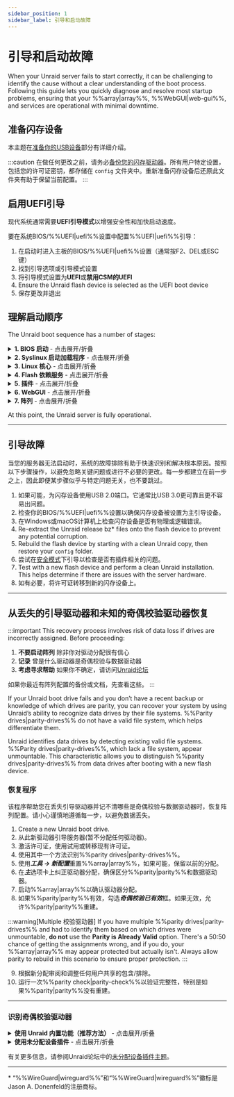 ```yaml
---
sidebar_position: 1
sidebar_label: 引导和启动故障
---
```



# 引导和启动故障

When your Unraid server fails to start correctly, it can be challenging to identify the cause without a clear understanding of the boot process. Following this guide lets you quickly diagnose and resolve most startup problems, ensuring that your %%array|array%%, %%WebGUI|web-gui%%, and services are operational with minimal downtime.

## 准备闪存设备

本主题在[准备你的USB设备](../../getting-started/set-up-unraid/create-your-bootable-media.mdx#prepare-your-usb-device)部分有详细介绍。

:::caution
在做任何更改之前，请务必[备份您的闪存驱动器](../../system-administration/maintain-and-update/changing-the-flash-device.mdx#backing-up-your-flash-device)。所有用户特定设置，包括您的许可证密钥，都存储在 `config` 文件夹中。重新准备闪存设备后还原此文件夹有助于保留当前配置。
:::

## 启用UEFI引导

现代系统通常需要**UEFI引导模式**以增强安全性和加快启动速度。

要在系统BIOS/%%UEFI|uefi%%设置中配置%%UEFI|uefi%%引导：

1. 在启动时进入主板的BIOS/%%UEFI|uefi%%设置（通常按F2、DEL或ESC键）
2. 找到引导选项或引导模式设置
3. 将引导模式设置为**UEFI**或**禁用CSM的UEFI**
4. Ensure the Unraid flash device is selected as the UEFI boot device
5. 保存更改并退出

## 理解启动顺序

The Unraid boot sequence has a number of stages:

<details>
  <summary><strong>1. BIOS 启动</strong> - 点击展开/折叠</summary>

  BIOS/UEFI 固件初始化硬件并定位可启动设备。这是整个启动过程的基础。

  - The motherboard BIOS recognizes the Unraid bootable flash device.
  - 将闪存设备设置为默认引导设备因BIOS而异；请查阅主板手册以获得指导。
  - 闪存设备支持\*\*传统(CSM)**和**%%UEFI|uefi%%\*\*引导模式。
  - 对于%%UEFI|uefi%%引导，请确保闪存设备上的`EFI`文件夹末尾没有连字符（`-`）。
</details>

<details>
  <summary><strong>2. Syslinux 启动加载程序</strong> - 点击展开/折叠</summary>

  引导加载程序呈现启动选项并将 Linux 内核加载到内存中。此阶段决定运行哪个操作系统或诊断工具。

  - 启动菜单条目定义在闪存设备上的`syslinux/syslinux.cfg`文件中。
  - 你可以通过%%WebGUI|web-gui%%下的***主 → Syslinux配置***编辑此文件。
  - **Memtest86+**, which ships with current builds of Unraid, works in both legacy and %%UEFI|uefi%% modes. For older Unraid versions, obtain a compatible version from [the official Memtest site](https://www.memtest86.com/) for %%UEFI|uefi%%.
  - 如果没有选择选项，默认将在超时后引导，这对于无头操作很有用。
</details>

<details>
  <summary><strong>3. Linux 核心</strong> - 点击展开/折叠</summary>

  Linux 内核初始化并开始硬件检测。在此阶段，操作系统从引导加载程序中接管控制。

  - **Syslinux**从闪存设备将Linux核心加载到RAM中。
  - 您会看到控制台消息显示bz\*文件正在加载。
  - 这一阶段的错误通常表示闪存设备问题。
  - Linux在启动期间检测硬件。
</details>

<details>
  <summary><strong>4. Flash 依赖服务</strong> - 点击展开/折叠</summary>

  闪存设备变得可访问并开始加载基本服务。此阶段对于配置和网络访问至关重要。

  - 闪存设备在`/boot`上挂载。
  - 如果挂载失败，你可能还会看到登录提示，但这表示引导不完全。
  - 使用`df`命令检查`/boot`是否已挂载。
  - 闪存设备必须标记为**UNRAID**（全部大写）以进行正确挂载。
  - 此阶段将提供额外的驱动程序和固件。
  - 配置被加载到RAM中。
  - 标准Linux服务，包括网络和%%WireGuard|wireguard%% VPN（如果启用），在此阶段启动。
</details>

<details>
  <summary><strong>5. 插件</strong> - 点击展开/折叠</summary>

  加载第三方扩展和定制以增强系统功能。插件问题可能会阻止成功启动。

  - 安装的插件在此步骤加载。
  - 如果需要，**安全引导**选项可以抑制插件加载。
</details>

<details>
  <summary><strong>6. WebGUI</strong> - 点击展开/折叠</summary>

  基于web的管理接口变得可用，允许远程管理和配置你的服务器。

  - %%WebGUI|web-gui%%在此点启动。
  - 闪存设备上的`config/go`文件可以在%%WebGUI|web-gui%%启动之前或之后运行用户命令。
</details>

<details>
  <summary><strong>7. 阵列</strong> - 点击展开/折叠</summary>

  存储设备已挂载并可用，完成启动过程。这是您的数据变得可访问的地方。

  - 如果启用了自动启动，则在此处启动%%array|array%%；否则，手动启动将是必需的。
  - 驱动器将被挂载为`/dev/diskX`和`/mnt/cache`（如果存在）。
  - 共享在网络中可用作为`/mnt/user/sharename`。
  - Docker容器将按Docker选项卡中指定的顺序启动，具有可自定义的延迟。
  - 自动启动虚拟机(%%VMs|vm%%)也将启动。
</details>

At this point, the Unraid server is fully operational.

---

## 引导故障

当您的服务器无法启动时，系统的故障排除有助于快速识别和解决根本原因。按照以下步骤操作，以避免忽略关键问题或进行不必要的更改。每一步都建立在前一步之上，因此即便某步骤似乎与特定问题无关，也不要跳过。

1. 如果可能，为闪存设备使用USB 2.0端口。它通常比USB 3.0更可靠且更不容易出问题。
2. 检查你的BIOS/%%UEFI|uefi%%设置以确保闪存设备被设置为主引导设备。
3. 在Windows或macOS计算机上检查闪存设备是否有物理或逻辑错误。
4. Re-extract the Unraid release bz\* files onto the flash device to prevent any potential corruption.
5. Rebuild the flash device by starting with a clean Unraid copy, then restore your `config` folder.
6. 尝试在[安全模式](../../using-unraid-to/customize-your-experience/plugins.mdx#troubleshooting-with-safe-mode)下引导以检查是否有插件相关的问题。
7. Test with a new flash device and perform a clean Unraid installation. This helps determine if there are issues with the server hardware.
8. 如有必要，将许可证转移到新的闪存设备上。

---

## 从丢失的引导驱动器和未知的奇偶校验驱动器恢复

:::important
This recovery process involves risk of data loss if drives are incorrectly assigned. Before proceeding:

1. **不要启动阵列** 除非你对驱动分配很有信心
2. **记录** 曾是什么驱动器是奇偶校验与数据驱动器
3. **考虑寻求帮助** 如果你不确定，请访问[Unraid论坛](https://forums.unraid.net/)

如果你最近有阵列配置的备份或文档，先查看这些。
:::

If your Unraid boot drive fails and you don’t have a recent backup or knowledge of which drives are parity, you can recover your system by using Unraid’s ability to recognize data drives by their file systems. %%Parity drives|parity-drives%% do not have a valid file system, which helps differentiate them.

Unraid identifies data drives by detecting existing valid file systems. %%Parity drives|parity-drives%%, which lack a file system, appear unmountable. This characteristic allows you to distinguish %%parity drives|parity-drives%% from data drives after booting with a new flash device.

### 恢复程序

该程序帮助您在丢失引导驱动器并记不清哪些是奇偶校验与数据驱动器时，恢复阵列配置。请小心谨慎地遵循每一步，以避免数据丢失。

1. Create a new Unraid boot drive.
2. 从此新驱动器引导服务器(暂不分配任何驱动器)。
3. 激活许可证，使用试用或转移现有许可证。
4. 使用其中一个方法识别%%parity drives|parity-drives%%。
5. 使用***工具 → 新配置***重置%%array|array%%，如果可能，保留以前的分配。
6. 在***主***选项卡上纠正驱动器分配，确保区分%%parity|parity%%和数据驱动器。
7. 启动%%array|array%%以确认驱动器分配。
8. 如果%%parity|parity%%有效，勾选***奇偶校验已有效***框。如果无效，允许%%parity|parity%%重建。

:::warning[Multiple 校验驱动器]
If you have multiple %%parity drives|parity-drives%% and had to identify them based on which drives were unmountable, **do not** use the **Parity is Already Valid** option. There's a 50:50 chance of getting the assignments wrong, and if you do, your %%array|array%% may appear protected but actually isn't. Always allow parity to rebuild in this scenario to ensure proper protection.
:::

9. 根据新分配审阅和调整任何用户共享的包含/排除。
10. 运行一次%%parity check|parity-check%%以验证完整性，特别是如果%%parity|parity%%没有重建。

---

### 识别奇偶校验驱动器

<details>
  <summary><strong>使用 Unraid 内置功能（推荐方法）</strong> - 点击展开/折叠</summary>

  此方法不需要插件，但会使%%parity|parity%%无效，需要重建。

  要使用该方法：

  1. 将所有驱动器分配为数据驱动器并启动。
  2. 由于缺乏有效的文件系统，%%parity drives|parity-drives%%将显示为不可挂载。
  3. 确认无法挂载的驱动器数与你的%%parity|parity%%数量相匹配。
  4. 记录这些驱动器的序列号。
  5. 如有需要，可以检查已挂载的数据驱动器以确认其顺序。
</details>

<details>
  <summary><strong>使用未分配设备插件</strong> - 点击展开/折叠</summary>

  这种基于插件的方法通过以只读模式挂载驱动器来保持%%parity|parity%%的有效性。

  要使用该方法：

  1. 从***应用***选项卡安装[**未分配设备**插件](https://unraid.net/community/apps?q=unassigned+devices#r:~:text=don%27t%20be%20carefull!!!-,Unassigned%20Devices,-dlandon)。
  2. 将每个磁盘只读地挂载，依次进行。
  3. 那些无法挂载的驱动器很可能是%%parity drives|parity-drives%%（无法区分奇偶校验1和奇偶校验2）。
  4. 如有需要，检查已挂载的数据驱动器以识别其顺序。
</details>

有关更多信息，请参阅Unraid论坛中的[未分配设备插件主题](https://forums.unraid.net/topic/55481-unassigned-devices-managing-unassigned-devices-without-rebooting/)。

---

\* “%%WireGuard|wireguard%%”和“%%WireGuard|wireguard%%”徽标是Jason A. Donenfeld的注册商标。
